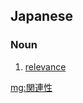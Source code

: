 ==Japanese==
{{ja-kanjitab|かん|れん|せい|yomi=on}}

===Noun===
{{ja-noun|かんれんせい}}

# [[relevance]]

[[mg:関連性]]